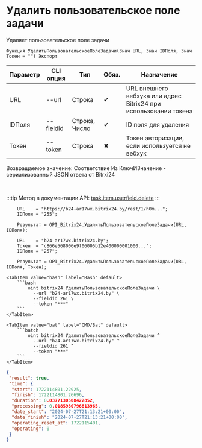 ﻿---
sidebar_position: 5
description: Удалить пользовательское поле задачи и другие функции для работы с Bitrix24 в Открытом пакете интеграций - бесплатной open-source библиотеке интеграций для 1С:Предприятие 8, OneScript и CLI
keywords: [1C, 1С, 1С:Предприятие, 1С:Предприятие 8.3, API, Интеграция, Сервисы, Обмен, OneScript, CLI, Bitrix24]
---


# Удалить пользовательское поле задачи
 Удаляет пользовательское поле задачи



`Функция УдалитьПользовательскоеПолеЗадачи(Знач URL, Знач IDПоля, Знач Токен = "") Экспорт`

  | Параметр | CLI опция | Тип | Обяз. | Назначение |
  |-|-|-|-|-|
  | URL | --url | Строка | &#x2714; | URL внешнего вебхука или адрес Bitrix24 при использовании токена |
  | IDПоля | --fieldid | Строка, Число | &#x2714; | ID поля для удаления |
  | Токен | --token | Строка | &#x2716; | Токен авторизации, если используется не вебхук |

  
  Возвращаемое значение:   Соответствие Из КлючИЗначение - сериализованный JSON ответа от Bitrxi24

<br/>

:::tip
Метод в документации API: [task.item.userfield.delete](https://dev.1c-bitrix.ru/rest_help/tasks/task/userfield/delete.php)
:::
<br/>


```bsl title="Пример использования для 1С:Предприятие/OneScript"
    URL    = "https://b24-ar17wx.bitrix24.by/rest/1/h0m...";
    IDПоля = "255";

    Результат = OPI_Bitrix24.УдалитьПользовательскоеПолеЗадачи(URL, IDПоля);

    URL    = "b24-ar17wx.bitrix24.by";
    Токен  = "c866e568006e9f06006b12e400000001000...";
    IDПоля = "257";

    Результат = OPI_Bitrix24.УдалитьПользовательскоеПолеЗадачи(URL, IDПоля, Токен);
```
    

 <Tabs>
  
    <TabItem value="bash" label="Bash" default>
        ```bash
            oint bitrix24 УдалитьПользовательскоеПолеЗадачи \
              --url "b24-ar17wx.bitrix24.by" \
              --fieldid 261 \
              --token "***"
        ```
    </TabItem>
  
    <TabItem value="bat" label="CMD/Bat" default>
        ```batch
            oint bitrix24 УдалитьПользовательскоеПолеЗадачи ^
              --url "b24-ar17wx.bitrix24.by" ^
              --fieldid 261 ^
              --token "***"
        ```
    </TabItem>
</Tabs>


```json title="Результат"
{
 "result": true,
 "time": {
  "start": 1722114801.22925,
  "finish": 1722114801.26696,
  "duration": 0.0377130508422852,
  "processing": 0.0185980796813965,
  "date_start": "2024-07-27T21:13:21+00:00",
  "date_finish": "2024-07-27T21:13:21+00:00",
  "operating_reset_at": 1722115401,
  "operating": 0
 }
}
```
